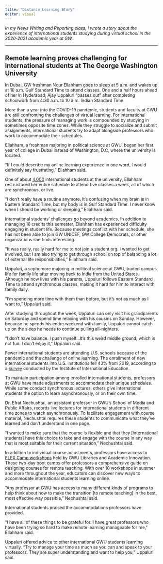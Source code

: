 ```yaml
---
title: "Distance Learning Story"
editor: visual
---
```


*In my News Writing and Reporting class, I wrote a story about the experience of international students studying during virtual school in the 2020-2021 academic year at GW.*

------------------------------------------------------------------------

## Remote learning proves challenging for international students at The George Washington University

In Dubai, GW freshman Nour Ellahham goes to sleep at 5 a.m. and wakes up at 10 a.m. Gulf Standard Time to attend classes. One and a half hours ahead of her in Hyderabad, Ajay Uppaluri "passes out" after completing schoolwork from 4:30 a.m. to 10 a.m. Indian Standard Time.  

More than a year into the COVID-19 pandemic, students and faculty at GWU are still confronting the challenges of virtual learning. For international students, the pressure of managing work is compounded by studying in sometimes opposite time zones. While they struggle to socialize and submit assignments, international students try to adapt alongside professors who work to accommodate their schedules.

Ellahham, a freshman majoring in political science at GWU, began her first year of college in Dubai instead of Washington, D.C, where the university is located.

"If I could describe my online learning experience in one word, I would definitely say frustrating," Ellahham said.

One of about [4,000](https://irp.gwu.edu/dashboard-enrollment-dashboard) international students at the university, Ellahham restructured her entire schedule to attend five classes a week, all of which are synchronous, or live.

"I don't really have a routine anymore. It's confusing when my brain is in Eastern Standard Time, but my body is in Gulf Standard Time. I never know when I should be working or sleeping," Ellahham said.

International students' challenges go beyond academics. In addition to managing 16 credits this semester, Ellahham has experienced difficulty engaging in student life. Because meetings conflict with her schedule, she has not been able to join GW UNICEF, GW College Democrats, or other organizations she finds interesting.  

"It was really, really hard for me to not join a student org. I wanted to get involved, but I am also trying to get through school on top of balancing a lot of external life responsibilities," Ellahham said.

Uppaluri, a sophomore majoring in political science at GWU, traded campus life for family life after moving back to India from the United States. Although he now lives with his parents, Uppaluri follows Eastern Standard Time to attend synchronous classes, making it hard for him to interact with family daily.

"I'm spending more time with them than before, but it's not as much as I want to," Uppaluri said.

After studying throughout the week, Uppaluri can only visit his grandparents on Saturday and spend time relaxing with his cousins on Sunday. However, because he spends his entire weekend with family, Uppaluri cannot catch up on the sleep he needs to continue pulling all-nighters.

"I don't have balance. I push myself...It's this weird middle ground, which is not fun. I don't enjoy it," Uppaluri said.

Fewer international students are attending U.S. schools because of the pandemic and the challenge of online learning. The enrollment of new international students into U.S. institutions fell 43% from 2019, according to a [survey](https://www.iie.org/Research-and-Insights/Open-Doors/Fall-International-Enrollments-Snapshot-Reports) conducted by the Institute of International Education.

To maintain participation among enrolled international students, professors at GWU have made adjustments to accommodate their unique schedules. While some conduct synchronous lectures, others give international students the option to learn asynchronously, or on their own time.  

Dr. Efrat Nechushtai, an assistant professor in GWU's School of Media and Public Affairs, records live lectures for international students in different time zones to watch asynchronously. To facilitate engagement with course material, Nechushtai requires these students to communicate what they've learned and don't understand in one page.

"I wanted to make sure that the course is flexible and that they \[international students\] have this choice to take and engage with the course in any way that is most suitable for their current situation," Nechushtai said.

In addition to individual course adjustments, professors have access to [FLEX Camp workshops](https://gwtoday.gwu.edu/virtual-teaching-camps-will-help-instructors-transition-distance-and-blended-learning) held by GWU Libraries and Academic Innovation. These two-day boot camps offer professors a comprehensive guide on designing courses for remote teaching. With over 10 workshops in summer and more throughout the year, educators can discover new ways to accommodate international students learning online.

"Any professor at GWU has access to many different kinds of programs to help think about how to make the transition \[to remote teaching\] in the best, most effective way possible," Nechushtai said.

International students praised the accommodations professors have provided.

"I have all of these things to be grateful for. I have great professors who have been trying so hard to make remote learning manageable for me," Ellahham said.

Uppaluri offered advice to other international GWU students learning virtually. "Try to manage your time as much as you can and speak to your professors. They are super understanding and want to help you," Uppaluri said.
